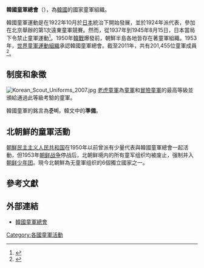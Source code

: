 {{infobox WorldScouting
|image=[[File:Korea_Scout_Association_logo.png|200px]]
|caption=韓國童軍徽
|name1={{lang-ko|한국스카우트연맹}}
|location=[[首爾|首爾]]
|country={{KOR}}
|f-date=1922年10月
|founder=[[金埇佑|金埇佑]]
|members=202,668人（2004年）
|chiefscouttitle=會長
|chiefscout=[[李元熹|李元熹]]
|sex=混合
}}
'''韓國童軍總會'''（{{lang-ko|한국스카우트연맹}}），為[[韓國|韓國]]的國家童軍組織。

韓國童軍運動是在1922年10月於[[日本|日本]]統治下開始發展，並於1924年派代表，參加在北京舉辦的第1次遠東童軍競賽。然而，從1937年到1945年8月15日，日本當局下令禁止童軍運動<ref>{{cite web|title=History|work=Korea Scout Association website|url=http://www.scout.or.kr/eng/history.htm|accessdate=2006-01-10|deadurl=yes|archiveurl=https://web.archive.org/web/20050204165724/http://www.scout.or.kr/eng/history.htm|archivedate=2005-02-04}}</ref>。1950年[[韓戰|韓戰]]爆發前，朝鮮半島各地皆存在著童軍組織。1953年，[[世界童軍運動組織|世界童軍運動組織]]承認韓國童軍總會。截至2011年，共有201,455位童軍成員<ref name="Census_2010">{{cite web|title=Triennal review: Census as at 1 December 2010|url=http://scout.org/en/content/download/22261/199900/file/Census.pdf|publisher=World Organization of the Scout Movement|accessdate=2011-01-13|deadurl=yes|archiveurl=https://www.webcitation.org/6AJxh3uLm?url=http://scout.org/en/content/download/22261/199900/file/Census.pdf|archivedate=2012-08-31}}</ref>。

==制度和象徵==
[[File:Korean_Scout_Uniforms_2007.jpg|thumb]]
[[老虎童軍|老虎童軍]]為[[童軍|童軍]]和[[冒險童軍|冒險童軍]]的最高等級並頒給通過此等級考驗的童軍。

韓國童軍的銘言為'''준비'''，韓文中的'''準備'''。

==北朝鮮的童軍活動==
[[朝鮮民主主义人民共和国|朝鮮民主主义人民共和国]]在1950年以前曾派有少量代表與韓國童軍總會一起活動，但1953年[[朝鲜战争|朝鲜战争]]停战后，北朝鲜境内的所有童军组织均被废止，强制并入[[朝鲜少年团|朝鲜少年团]]。現今北朝鮮為无童軍组织的6個獨立國家之一。

==參考文獻==
{{reflist}}

==外部連結==
*[http://www.scout.or.kr/index.asp 韓國童軍總會] {{Wayback|url=http://www.scout.or.kr/index.asp |date=20070808010906 }}

{{世界童軍運動組織行政區域}}
{{世界童軍運動組織亞太區}}
{{童軍小作品}}


[[Category:各國童軍活動|Category:各國童軍活動]]